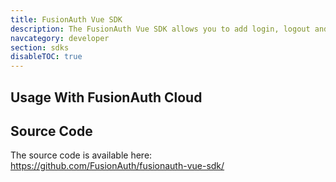 ```yaml
---
title: FusionAuth Vue SDK
description: The FusionAuth Vue SDK allows you to add login, logout and registration functionality to your Vue application.
navcategory: developer
section: sdks
disableTOC: true
---
```


<RemoteContent url="https://raw.githubusercontent.com/FusionAuth/fusionauth-vue-sdk/main/README.md"
               tags="forDocSite" />

## Usage With FusionAuth Cloud

<HostedBackendWarning />

## Source Code

The source code is available here: https://github.com/FusionAuth/fusionauth-vue-sdk/
